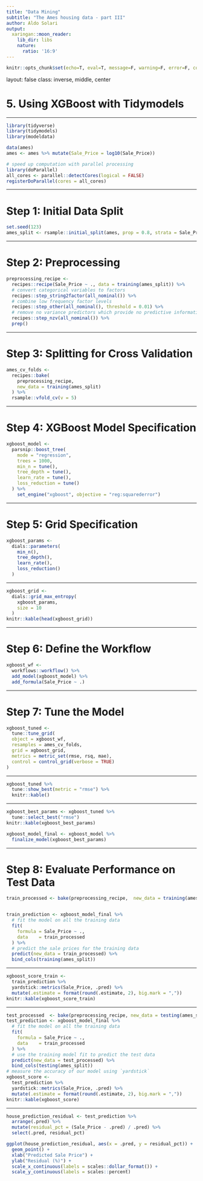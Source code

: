 ```yaml
---
title: "Data Mining"
subtitle: "The Ames housing data - part III"
author: Aldo Solari
output:
  xaringan::moon_reader:
    lib_dir: libs
    nature:
      ratio: '16:9'
---
```


```r
knitr::opts_chunk$set(echo=T, eval=T, message=F, warning=F, error=F, comment=NA)
```


layout: false
class: inverse, middle, center

# 5. Using XGBoost with Tidymodels

---

```r
library(tidyverse)
library(tidymodels)
library(modeldata)

data(ames)
ames <- ames %>% mutate(Sale_Price = log10(Sale_Price))

# speed up computation with parallel processing
library(doParallel)
all_cores <- parallel::detectCores(logical = FALSE)
registerDoParallel(cores = all_cores)
```

---

# Step 1: Initial Data Split

```r
set.seed(123)
ames_split <- rsample::initial_split(ames, prop = 0.8, strata = Sale_Price)
```

---

# Step 2: Preprocessing

```r
preprocessing_recipe <- 
  recipes::recipe(Sale_Price ~ ., data = training(ames_split)) %>%
  # convert categorical variables to factors
  recipes::step_string2factor(all_nominal()) %>%
  # combine low frequency factor levels
  recipes::step_other(all_nominal(), threshold = 0.01) %>%
  # remove no variance predictors which provide no predictive information 
  recipes::step_nzv(all_nominal()) %>%
  prep()
```

---

# Step 3: Splitting for Cross Validation

```r
ames_cv_folds <- 
  recipes::bake(
    preprocessing_recipe, 
    new_data = training(ames_split)
  ) %>%  
  rsample::vfold_cv(v = 5)
```

---

# Step 4: XGBoost Model Specification

```r
xgboost_model <- 
  parsnip::boost_tree(
    mode = "regression",
    trees = 1000,
    min_n = tune(),
    tree_depth = tune(),
    learn_rate = tune(),
    loss_reduction = tune()
  ) %>%
    set_engine("xgboost", objective = "reg:squarederror")
```

---

# Step 5: Grid Specification

```r
xgboost_params <- 
  dials::parameters(
    min_n(),
    tree_depth(),
    learn_rate(),
    loss_reduction()
  )
```

---

```r
xgboost_grid <- 
  dials::grid_max_entropy(
    xgboost_params, 
    size = 10
  )
knitr::kable(head(xgboost_grid))
```

---

# Step 6: Define the Workflow

```r
xgboost_wf <- 
  workflows::workflow() %>%
  add_model(xgboost_model) %>% 
  add_formula(Sale_Price ~ .)
```

---

# Step 7: Tune the Model

```r
xgboost_tuned <- 
  tune::tune_grid(
  object = xgboost_wf,
  resamples = ames_cv_folds,
  grid = xgboost_grid,
  metrics = metric_set(rmse, rsq, mae),
  control = control_grid(verbose = TRUE)
)
```

---

```r
xgboost_tuned %>%
  tune::show_best(metric = "rmse") %>%
  knitr::kable()
```

---

```r
xgboost_best_params <- xgboost_tuned %>%
  tune::select_best("rmse")
knitr::kable(xgboost_best_params)

xgboost_model_final <- xgboost_model %>% 
  finalize_model(xgboost_best_params)
```


---

# Step 8: Evaluate Performance on Test Data

```r
train_processed <- bake(preprocessing_recipe,  new_data = training(ames_split))


train_prediction <- xgboost_model_final %>%
  # fit the model on all the training data
  fit(
    formula = Sale_Price ~ ., 
    data    = train_processed
  ) %>%
  # predict the sale prices for the training data
  predict(new_data = train_processed) %>%
  bind_cols(training(ames_split))
```

---


```r
xgboost_score_train <- 
  train_prediction %>%
  yardstick::metrics(Sale_Price, .pred) %>%
  mutate(.estimate = format(round(.estimate, 2), big.mark = ","))
knitr::kable(xgboost_score_train)
```

---

```r
test_processed  <- bake(preprocessing_recipe, new_data = testing(ames_split))
test_prediction <- xgboost_model_final %>%
  # fit the model on all the training data
  fit(
    formula = Sale_Price ~ ., 
    data    = train_processed
  ) %>%
  # use the training model fit to predict the test data
  predict(new_data = test_processed) %>%
  bind_cols(testing(ames_split))
# measure the accuracy of our model using `yardstick`
xgboost_score <- 
  test_prediction %>%
  yardstick::metrics(Sale_Price, .pred) %>%
  mutate(.estimate = format(round(.estimate, 2), big.mark = ","))
knitr::kable(xgboost_score)
```


---

```r
house_prediction_residual <- test_prediction %>%
  arrange(.pred) %>%
  mutate(residual_pct = (Sale_Price - .pred) / .pred) %>%
  select(.pred, residual_pct)

ggplot(house_prediction_residual, aes(x = .pred, y = residual_pct)) +
  geom_point() +
  xlab("Predicted Sale Price") +
  ylab("Residual (%)") +
  scale_x_continuous(labels = scales::dollar_format()) +
  scale_y_continuous(labels = scales::percent)
```





